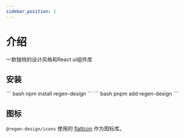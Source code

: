 ```yaml
---
sidebar_position: 1
---
```


# 介绍

一款独特的设计风格和React ui组件库

## 安装


<Tabs>
  <TabItem value="npm" label="npm" default>
    ``` bash
    npm install regen-design
    ```
  </TabItem>
  <TabItem value="pnpm" label="pnpm">
    ``` bash
    pnpm add regen-design
    ```
  </TabItem>
</Tabs>


## 图标
`@regen-design/icons` 使用的 [flatIcon](https://www.flaticon.com/) 作为图标库。

